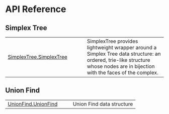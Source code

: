 # API Reference

## Simplex Tree

| | |
| --- | --- |
| [SimplexTree.SimplexTree](SimplexTree.SimplexTree.qmd#simplextree.SimplexTree.SimplexTree) | SimplexTree provides lightweight wrapper around a Simplex Tree data structure: an ordered, trie-like structure whose nodes are in bijection with the faces of the complex.  |

## Union Find

| | |
| --- | --- |
| [UnionFind.UnionFind](UnionFind.UnionFind.qmd#simplextree.UnionFind.UnionFind) | Union Find data structure |